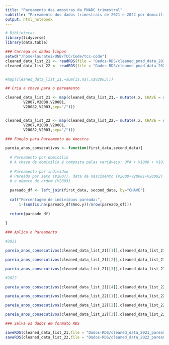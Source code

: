 ```yaml
---
title: "Pareamento das amostras da PNADC trimestral"
subtitle: "Pareamento dos dados trimestrais de 2021 e 2022 por domicílio e outras características dos indivíduos."
output: html_notebook
---
```


```r
# Bibliotecas
library(tidyverse)
library(data.table)

```

```r
### Carrega os dados limpos
setwd("/home/lauratei/UNB/TCC/Code/tcc-code")
cleaned_data_list_21 <- readRDS(file = "Dados-RDS/cleaned_pnad_data_2021.rds")
cleaned_data_list_22 <- readRDS(file = "Dados-RDS/cleaned_pnad_data_2022.rds")


#map(cleaned_data_list_21,~sum(is.na(.x$V2003)))

```


```r
## Cria a chave para o pareamento

cleaned_data_list_21 <- map(cleaned_data_list_21,~ mutate(.x, CHAVE = str_c(UPA,V1008,V1014,
        V2007,V2008,V20081,
        V20082,V2003,sep="/")))


cleaned_data_list_22 <- map(cleaned_data_list_22,~ mutate(.x, CHAVE = str_c(UPA,V1008,V1014,
        V2007,V2008,V20081,
        V20082,V2003,sep="/")))

```


```r
### Função para Pareamento da Amostra

pareia_anos_consecutivos <- function(first_data,second_data){
 
  # Pareamento por domicílio
  # A chave de domicílio é composta pelas variáveis: UPA + V1008 + V1014
  
  # Pareamento por indivíduo
  # Pareado por sexo (V2007), data de nascimento (V2008+V20081+V20082)
  # e número de ordem (V2003)
  
  pareado_df <- left_join(first_data, second_data, by="CHAVE")
  
  cat("Porcentagem de indivíduos pareada:",
      1-(sum(is.na(pareado_df$Ano.y))/nrow(pareado_df)))
  
  return(pareado_df)
  
}

```

```r
### Aplica o Pareamento

#2021

pareia_anos_consecutivos(cleaned_data_list_21[[1]],cleaned_data_list_21[[2]])

pareia_anos_consecutivos(cleaned_data_list_21[[2]],cleaned_data_list_21[[3]])

pareia_anos_consecutivos(cleaned_data_list_21[[3]],cleaned_data_list_21[[4]])

#2022

pareia_anos_consecutivos(cleaned_data_list_21[[4]],cleaned_data_list_22[[1]])

pareia_anos_consecutivos(cleaned_data_list_22[[1]],cleaned_data_list_22[[2]])

pareia_anos_consecutivos(cleaned_data_list_22[[2]],cleaned_data_list_22[[3]])

pareia_anos_consecutivos(cleaned_data_list_22[[3]],cleaned_data_list_22[[4]])


```

```r
### Salva os dados em formato RDS

saveRDS(cleaned_data_list_21,file = "Dados-RDS/cleaned_data_2021_pareamento.rds")
saveRDS(cleaned_data_list_22,file = "Dados-RDS/cleaned_data_2022_pareamento.rds")
```


